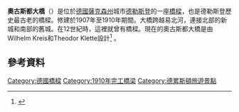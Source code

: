 '''奧古斯都大橋'''（{{lang-de|Augustusbrücke}}）是位於[[德國|德國]][[薩克森州|薩克森州]]城市[[德勒斯登|德勒斯登]]的一座[[橋樑|橋樑]]，也是德勒斯登歷史最古老的橋樑。修建於1907年至1910年期間。大橋跨越易北河，連接北部的新城和南部的舊城。在12世紀時，這裡就曾有橋樑。現在的奧古斯都大橋是由Wilhelm Kreis和Theodor Klette設計<ref>{{cite book |title= Baedeker Allianz Reiseführer Dresden|last=Bauer|first=E.-G. |authorlink= |coauthors= |year= 2005|publisher= Baedeker|location= |isbn= 978-3-8297-1027-5|page= 158|pages= |url= |accessdate=}}</ref> 。

==參考資料==
{{Reflist}}
{{Commonscat|Augustusbrücke}}

{{coord|51.0553|N|13.7394|E|source:kolossus-dewiki|display=title}}

[[Category:德國橋樑|Category:德國橋樑]]
[[Category:1910年完工橋梁|Category:1910年完工橋梁]]
[[Category:德累斯頓旅遊景點|Category:德累斯頓旅遊景點]]
{{bridge-stub}}